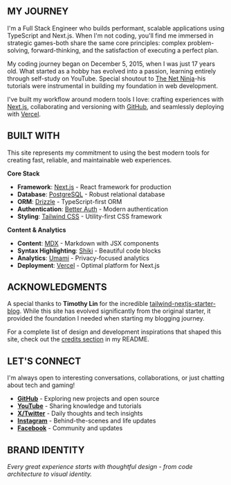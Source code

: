 ## MY JOURNEY

I'm a Full Stack Engineer who builds performant, scalable applications using TypeScript and Next.js. When I'm not coding, you'll find me immersed in strategic games-both share the same core principles: complex problem-solving, forward-thinking, and the satisfaction of executing a perfect plan.

My coding journey began on December 5, 2015, when I was just 17 years old. What started as a hobby has evolved into a passion, learning entirely through self-study on YouTube. Special shoutout to [The Net Ninja](https://www.youtube.com/@NetNinja)-his tutorials were instrumental in building my foundation in web development.

I've built my workflow around modern tools I love: crafting experiences with [Next.js](https://nextjs.org/), collaborating and versioning with [GitHub](https://github.com), and seamlessly deploying with [Vercel](https://vercel.com).

## BUILT WITH

This site represents my commitment to using the best modern tools for creating fast, reliable, and maintainable web experiences.

**Core Stack**
- **Framework**: [Next.js](https://nextjs.org/) - React framework for production
- **Database**: [PostgreSQL](https://www.postgresql.org/) - Robust relational database
- **ORM**: [Drizzle](https://orm.drizzle.team/) - TypeScript-first ORM
- **Authentication**: [Better Auth](https://www.better-auth.com/) - Modern authentication
- **Styling**: [Tailwind CSS](https://tailwindcss.com) - Utility-first CSS framework

**Content & Analytics**
- **Content**: [MDX](https://mdxjs.com/) - Markdown with JSX components
- **Syntax Highlighting**: [Shiki](https://github.com/shikijs/shiki) - Beautiful code blocks
- **Analytics**: [Umami](https://github.com/umami-software/umami) - Privacy-focused analytics
- **Deployment**: [Vercel](https://vercel.com) - Optimal platform for Next.js

## ACKNOWLEDGMENTS

A special thanks to **Timothy Lin** for the incredible [tailwind-nextjs-starter-blog](https://github.com/timlrx/tailwind-nextjs-starter-blog). While this site has evolved significantly from the original starter, it provided the foundation I needed when starting my blogging journey.

For a complete list of design and development inspirations that shaped this site, check out the [credits section](https://github.com/nelsonlaidev/nelsonlai.dev?tab=readme-ov-file#credits) in my README.

## LET'S CONNECT

I'm always open to interesting conversations, collaborations, or just chatting about tech and gaming!

- [**GitHub**](https://github.com/nelsonlaidev) - Exploring new projects and open source
- [**YouTube**](https://www.youtube.com/@nelsonlaidev) - Sharing knowledge and tutorials
- [**X/Twitter**](https://x.com/nelsonlaidev) - Daily thoughts and tech insights
- [**Instagram**](https://www.instagram.com/nelsonlaidev) - Behind-the-scenes and life updates
- [**Facebook**](https://www.facebook.com/nelsonlaidev) - Community and updates

## BRAND IDENTITY

<Logo />

*Every great experience starts with thoughtful design - from code architecture to visual identity.*